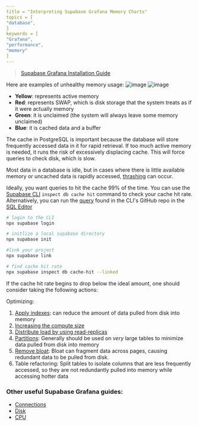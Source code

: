 ```yaml
---
title = "Interpreting Supabase Grafana Memory Charts"
topics = [
"database",
]
keywords = [
"Grafana",
"performance",
"memory"
]
---
```


> [Supabase Grafana Installation Guide](/docs/guides/platform/metrics#deploying-supabase-grafana)

Here are examples of unhealthy memory usage:
![image](https://github.com/supabase/supabase/assets/91111415/baebfc74-642d-4988-992c-bb0f473a05ad)
![image](https://github.com/supabase/supabase/assets/91111415/b95c83cf-aa98-4b50-8e07-29f57aaa676c)

- **Yellow**: represents active memory
- **Red**: represents SWAP, which is disk storage that the system treats as if it were actually memory
- **Green**: it is unclaimed (the system will always leave some memory unclaimed)
- **Blue**: it is cached data and a buffer

The cache in PostgreSQL is important because the database will store frequently accessed data in it for rapid retrieval. If too much active memory is needed, it runs the risk of excessively displacing cache. This will force queries to check disk, which is slow.

Most data in a database is idle, but in cases where there is little available memory or uncached data is rapidly accessed, [thrashing](<https://en.wikipedia.org/wiki/Thrashing_(computer_science)>) can occur.

Ideally, you want queries to hit the cache 99% of the time. You can use the [Supabase CLI](/docs/guides/database/inspect) `inspect db cache hit` command to check your cache hit rate. Alternatively, you can run the [query](https://github.com/supabase/cli/blob/c9cce58025fded16b4c332747f819a44f45c3b83/internal/inspect/bloat/bloat.go#L17) found in the CLI's GitHub repo in the [SQL Editor](/dashboard/project/_/sql/)

```sh
# login to the CLI
npx supabase login

# initlize a local supabase directory
npx supabase init

#link your project
npx supabase link

# find cache hit rate
npx supabase inspect db cache-hit --linked

```

If the cache hit rate begins to drop below the ideal amount, one should consider taking the following actions:

Optimizing:

1. [Apply indexes](https://github.com/orgs/supabase/discussions/22449): can reduce the amount of data pulled from disk into memory
2. [Increasing the compute size](/docs/guides/platform/compute-add-ons)
3. [Distribute load by using read-replicas](/dashboard/project/_/settings/infrastructure)
4. [Partitions](/docs/guides/database/partitions): Generally should be used on _very_ large tables to minimize data pulled from disk into memory
5. [Remove bloat](/docs/guides/database/bloat): Bloat can fragment data across pages, causing redundant data to be pulled from disk.
6. Table refactoring: Split tables to isolate columns that are less frequently accessed, so they are not redundantly pulled into memory while accessing hotter data

### Other useful Supabase Grafana guides:

- [Connections](https://github.com/orgs/supabase/discussions/27141)
- [Disk](https://github.com/orgs/supabase/discussions/27003)
- [CPU](https://github.com/orgs/supabase/discussions/27022)
